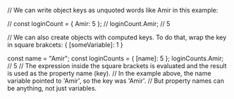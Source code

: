 // We can write object keys as unquoted words like Amir in this example:

// const loginCount = { Amir: 5 };
// loginCount.Amir; // 5

// We can also create objects with computed keys. To do that, wrap the key in square brakcets: { [someVariable]: 1 }

const name = "Amir";
const loginCounts = { [name]: 5 };
loginCounts.Amir; // 5
// The expression inside the square brackets is evaluated and the result is used as the property name (key).
// In the example above, the name variable pointed to 'Amir', so the key was 'Amir'.
// But property names can be anything, not just variables.
